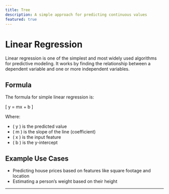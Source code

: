 ```yaml
---
title: Tree
description: A simple approach for predicting continuous values
featured: true
---
```


# Linear Regression

Linear regression is one of the simplest and most widely used algorithms for predictive modeling. It works by finding the relationship between a dependent variable and one or more independent variables.

## Formula

The formula for simple linear regression is:

\[
y = mx + b
\]

Where:
- \( y \) is the predicted value
- \( m \) is the slope of the line (coefficient)
- \( x \) is the input feature
- \( b \) is the y-intercept

## Example Use Cases

- Predicting house prices based on features like square footage and location
- Estimating a person’s weight based on their height

---
